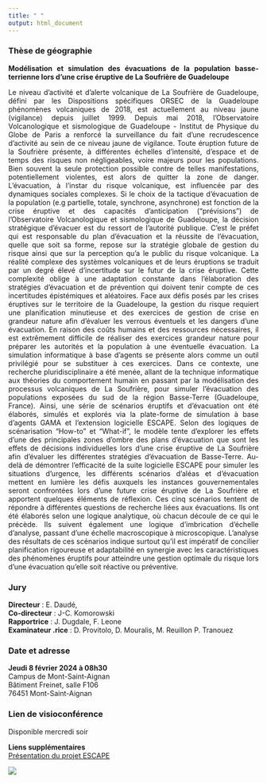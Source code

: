 ```yaml
---
title: " "
output: html_document
---
```


```{=html}
<style>
body {
text-align: justify}
</style>
```
### Thèse de géographie

**Modélisation et simulation des évacuations de la population basse-terrienne lors d'une crise éruptive de La Soufrière de Guadeloupe**

Le niveau d'activité et d'alerte volcanique de La Soufrière de Guadeloupe, défini par les Dispositions spécifiques ORSEC de la Guadeloupe phénomènes volcaniques de 2018, est actuellement au niveau jaune (vigilance) depuis juillet 1999. Depuis mai 2018, l'Observatoire Volcanologique et sismologique de Guadeloupe - Institut de Physique du Globe de Paris a renforcé la surveillance du fait d'une recrudescence d'activité au sein de ce niveau jaune de vigilance. Toute éruption future de la Soufrière présente, à différentes échelles d'intensité, d'espace et de temps des risques non négligeables, voire majeurs pour les populations. Bien souvent la seule protection possible contre de telles manifestations, potentiellement violentes, est alors de quitter la zone de danger. L'évacuation, à l'instar du risque volcanique, est influencée par des dynamiques sociales complexes. Si le choix de la tactique d'évacuation de la population (e.g partielle, totale, synchrone, asynchrone) est fonction de la crise éruptive et des capacités d'anticipation ("prévisions") de l'Observatoire Volcanologique et sismologique de Guadeloupe, la décision stratégique d'évacuer est du ressort de l'autorité publique. C'est le préfet qui est responsable du plan d'évacuation et la réussite de l'évacuation, quelle que soit sa forme, repose sur la stratégie globale de gestion du risque ainsi que sur la perception qu'a le public du risque volcanique. La réalité complexe des systèmes volcaniques et de leurs éruptions se traduit par un degré élevé d'incertitude sur le futur de la crise éruptive. Cette complexité oblige à une adaptation constante dans l'élaboration des stratégies d'évacuation et de prévention qui doivent tenir compte de ces incertitudes épistémiques et aléatoires. Face aux défis posés par les crises éruptives sur le territoire de la Guadeloupe, la gestion du risque requiert une planification minutieuse et des exercices de gestion de crise en grandeur nature afin d'évaluer les verrous éventuels et les dangers d'une évacuation. En raison des coûts humains et des ressources nécessaires, il est extrêmement difficile de réaliser des exercices grandeur nature pour préparer les autorités et la population à une éventuelle évacuation. La simulation informatique à base d'agents se présente alors comme un outil privilégié pour se substituer à ces exercices. Dans ce contexte, une recherche pluridisciplinaire a été menée, allant de la technique informatique aux théories du comportement humain en passant par la modélisation des processus volcaniques de La Soufrière, pour simuler l'évacuation des populations exposées du sud de la région Basse-Terre (Guadeloupe, France). Ainsi, une série de scénarios éruptifs et d'évacuation ont été élaborés, simulés et explorés via la plate-forme de simulation à base d'agents GAMA et l'extension logicielle ESCAPE. Selon des logiques de scénarisation "How-to" et "What-if", le modèle tente d'explorer les effets d'une des principales zones d'ombre des plans d'évacuation que sont les effets de décisions individuelles lors d'une crise éruptive de La Soufrière afin d'évaluer les différentes stratégies d'évacuation de Basse-Terre. Au-delà de démontrer l'efficacité de la suite logicielle ESCAPE pour simuler les situations d'urgence, les différents scénarios d'aléas et d'évacuation mettent en lumière les défis auxquels les instances gouvernementales seront confrontées lors d'une future crise éruptive de La Soufrière et apportent quelques éléments de réflexion. Ces cinq scénarios tentent de répondre à différentes questions de recherche liées aux évacuations. Ils ont été élaborés selon une logique analytique, où chacun découle de ce qui le précède. Ils suivent également une logique d'imbrication d'échelle d'analyse, passant d'une échelle macroscopique à microscopique. L'analyse des résultats de ces scénarios indique surtout qu'il est impératif de concilier planification rigoureuse et adaptabilité en synergie avec les caractéristiques des phénomènes éruptifs pour atteindre une gestion optimale du risque lors d'une évacuation qu'elle soit réactive ou préventive.

### Jury

**Directeur** : E. Daudé,\
**Co-directeur** : J-C. Komorowski\
**Rapportrice** : J. Dugdale, F. Leone\
**Examinateur .rice** : D. Provitolo, D. Mouralis, M. Reuillon P. Tranouez

### Date et adresse

**Jeudi 8 février 2024 à 08h30\
**Campus de Mont-Saint-Aignan\
Bâtiment Freinet, salle F106\
76451 Mont-Saint-Aignan

### Lien de visioconférence

Disponible mercredi soir

**Liens supplémentaires**\
[Présentation du projet ESCAPE](https://slides.com/gilletolivier/jfsma_2023-bc1101/scroll?chrome=hidden)

![](images/gamaVolcan.gif)
